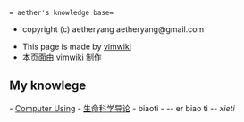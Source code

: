  = aether's knowledge base=
* copyright (c) aetheryang aetheryang@gmail.com

* This page is made by [[vimwiki]]
* 本页面由 [[vimwiki]] 制作
== My knowlege ==
- [[Computer Using]]
- [[生命科学导论]]
- biaoti -
-- er biao ti --
''xieti''
